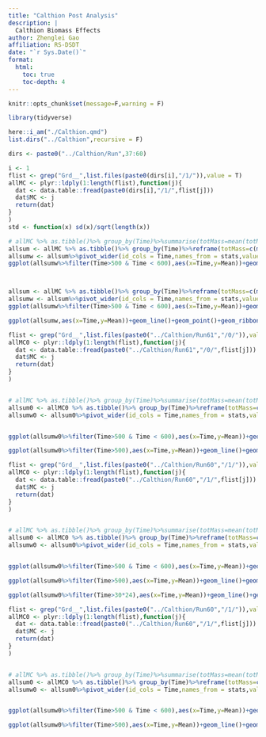 ```yaml
---
title: "Calthion Post Analysis"
description: |
  Calthion Biomass Effects
author: Zhenglei Gao
affiliation: RS-DSDT
date: "`r Sys.Date()`"
format:
  html:
    toc: true
    toc-depth: 4
---
```


```r
knitr::opts_chunk$set(message=F,warning = F)
```


```r
library(tidyverse)
```


```r
here::i_am("./Calthion.qmd")
list.dirs("../Calthion",recursive = F)
```

```r
dirs <- paste0("../Calthion/Run",37:60)
```

```r
i <- 1
flist <- grep("Grd__",list.files(paste0(dirs[i],"/1/")),value = T)
allMC <- plyr::ldply(1:length(flist),function(j){
  dat <- data.table::fread(paste0(dirs[i],"/1/",flist[j]))
  dat$MC <- j
  return(dat)
}
)
std <- function(x) sd(x)/sqrt(length(x))

# allMC %>% as.tibble()%>% group_by(Time)%>%summarise(totMass=mean(totMass))
allsum <- allMC %>% as.tibble()%>% group_by(Time)%>%reframe(totMass=c(mean(totMass),std(totMass),quantile(totMass,c(0,0.25,0.5,0.75,1))),stats=c("Mean","SE","Min.", "1st Qu.", "Median" ,    "3rd Qu.", "Max." ))
allsumw <- allsum%>%pivot_wider(id_cols = Time,names_from = stats,values_from = totMass)
ggplot(allsumw%>%filter(Time>500 & Time < 600),aes(x=Time,y=Mean))+geom_line()+geom_point()+geom_ribbon(aes(ymin=`1st Qu.`,ymax=`3rd Qu.`),alphs=0.1)+ylab("Mean Total Mass")



allsum <- allMC %>% as.tibble()%>% group_by(Time)%>%reframe(totMass=c(mean(totMass),std(totMass),quantile(totMass,c(0,0.25,0.5,0.75,1))),stats=c("Mean","SE","Min.", "1st Qu.", "Median" ,    "3rd Qu.", "Max." ),shannon=c(mean(shannon),std(shannon),quantile(shannon,c(0,0.25,0.5,0.75,1))))
allsumw <- allsum%>%pivot_wider(id_cols = Time,names_from = stats,values_from = shannon)
ggplot(allsumw%>%filter(Time>500 & Time < 600),aes(x=Time,y=Mean))+geom_line()+geom_point()+geom_ribbon(aes(ymin=`1st Qu.`,ymax=`3rd Qu.`),alphs=0.1)+ylab("Mean Total Mass")

ggplot(allsumw,aes(x=Time,y=Mean))+geom_line()+geom_point()+geom_ribbon(aes(ymin=`Min.`,ymax=`Max.`),alphs=0.1)+ylab("Mean Total Mass")
```

```r
flist <- grep("Grd__",list.files(paste0("../Calthion/Run61","/0/")),value = T)
allMC0 <- plyr::ldply(1:length(flist),function(j){
  dat <- data.table::fread(paste0("../Calthion/Run61","/0/",flist[j]))
  dat$MC <- j
  return(dat)
}
)


# allMC %>% as.tibble()%>% group_by(Time)%>%summarise(totMass=mean(totMass))
allsum0 <- allMC0 %>% as.tibble()%>% group_by(Time)%>%reframe(totMass=c(mean(totMass),std(totMass),quantile(totMass,c(0,0.25,0.5,0.75,1))),stats=c("Mean","SE","Min.", "1st Qu.", "Median" ,    "3rd Qu.", "Max." ))
allsumw0 <- allsum0%>%pivot_wider(id_cols = Time,names_from = stats,values_from = totMass)


ggplot(allsumw0%>%filter(Time>500 & Time < 600),aes(x=Time,y=Mean))+geom_line()+geom_point()+geom_ribbon(aes(ymin=`1st Qu.`,ymax=`3rd Qu.`),alpha=0.1)+ylab("Mean Total Mass")

ggplot(allsumw0%>%filter(Time>500),aes(x=Time,y=Mean))+geom_line()+geom_point()+geom_ribbon(aes(ymin=`Min.`,ymax=`Max.`),alpha=0.1)+ylab("Mean Total Mass")+geom_line(data=allsumw%>%filter(Time>500),aes(x=Time,y=Mean),col=2)#+scale_y_log10()
```


```r
flist <- grep("Grd__",list.files(paste0("../Calthion/Run60","/1/")),value = T)
allMC0 <- plyr::ldply(1:length(flist),function(j){
  dat <- data.table::fread(paste0("../Calthion/Run60","/1/",flist[j]))
  dat$MC <- j
  return(dat)
}
)


# allMC %>% as.tibble()%>% group_by(Time)%>%summarise(totMass=mean(totMass))
allsum0 <- allMC0 %>% as.tibble()%>% group_by(Time)%>%reframe(totMass=c(mean(totMass),std(totMass),quantile(totMass,c(0,0.25,0.5,0.75,1))),stats=c("Mean","SE","Min.", "1st Qu.", "Median" ,    "3rd Qu.", "Max." ),shannon=c(mean(shannon),std(shannon),quantile(shannon,c(0,0.25,0.5,0.75,1))))
allsumw0 <- allsum0%>%pivot_wider(id_cols = Time,names_from = stats,values_from = totMass)


ggplot(allsumw0%>%filter(Time>500 & Time < 600),aes(x=Time,y=Mean))+geom_line()+geom_point()+geom_ribbon(aes(ymin=`1st Qu.`,ymax=`3rd Qu.`),alpha=0.1)+ylab("Mean Total Mass")

ggplot(allsumw0%>%filter(Time>500),aes(x=Time,y=Mean))+geom_line()+geom_point()+geom_ribbon(aes(ymin=`Min.`,ymax=`Max.`),alpha=0.1)+ylab("Mean Total Mass")+geom_line(data=allsumw%>%filter(Time>500),aes(x=Time,y=Mean),col=2)#+scale_y_log10()
```



```r
ggplot(allsumw0%>%filter(Time>30*24),aes(x=Time,y=Mean))+geom_line()+geom_point()+geom_ribbon(aes(ymin=`Min.`,ymax=`Max.`),alpha=0.1)+ylab("Mean Total Mass")+geom_line(data=allsumw%>%filter(Time>30*24),aes(x=Time,y=Mean),col=2)
```



```r
flist <- grep("Grd__",list.files(paste0("../Calthion/Run60","/1/")),value = T)
allMC0 <- plyr::ldply(1:length(flist),function(j){
  dat <- data.table::fread(paste0("../Calthion/Run60","/1/",flist[j]))
  dat$MC <- j
  return(dat)
}
)


# allMC %>% as.tibble()%>% group_by(Time)%>%summarise(totMass=mean(totMass))
allsum0 <- allMC0 %>% as.tibble()%>% group_by(Time)%>%reframe(totMass=c(mean(totMass),std(totMass),quantile(totMass,c(0,0.25,0.5,0.75,1))),stats=c("Mean","SE","Min.", "1st Qu.", "Median" ,    "3rd Qu.", "Max." ),shannon=c(mean(shannon),std(shannon),quantile(shannon,c(0,0.25,0.5,0.75,1))))
allsumw0 <- allsum0%>%pivot_wider(id_cols = Time,names_from = stats,values_from = shannon)


ggplot(allsumw0%>%filter(Time>500 & Time < 600),aes(x=Time,y=Mean))+geom_line()+geom_point()+geom_ribbon(aes(ymin=`1st Qu.`,ymax=`3rd Qu.`),alpha=0.1)+ylab("Mean Shannon")

ggplot(allsumw0%>%filter(Time>500),aes(x=Time,y=Mean))+geom_line()+geom_point()+geom_ribbon(aes(ymin=`Min.`,ymax=`Max.`),alpha=0.1)+ylab("Mean Total Mass")+geom_line(data=allsumw%>%filter(Time>500),aes(x=Time,y=Mean),col=2)+geom_ribbon(data=allsumw%>%filter(Time>500),aes(ymin=`Min.`,ymax=`Max.`),alpha=0.1,col=2,fill="red")+ylab("Mean Total Mass")+xlim(c(700,800))#+scale_y_log10()
```
